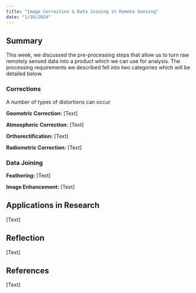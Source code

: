 ```yaml
---
title: "Image Correction & Data Joining in Remote Sensing"
date: "1/30/2024"
---
```


## Summary

This week, we discussed the pre-processing steps that allow us to turn raw remotely sensed data into a product which we can use for analysis. The processing requirements we described fell into two categories which will be detailed below.

### **Corrections**

A number of types of distortions can occur

**Geometric Correction:** \[Text\]

**Atmospheric Correction:** \[Text\]

**Orthorectification:** \[Text\]

**Radiometric Correction:** \[Text\]

### **Data Joining**

**Feathering:** \[Text\]

**Image Enhancement:** \[Text\]

## Applications in Research

\[Text\]

## Reflection

\[Text\]

## **References**

\[Text\]
